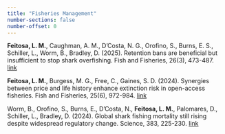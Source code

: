 ```yaml
---
title: "Fisheries Management"
number-sections: false
number-offset: 0
---
```


**Feitosa, L. M.**, Caughman, A. M., D’Costa, N. G., Orofino, S., Burns, E. S., Schiller, L., Worm, B., Bradley, D. (2025). Retention bans are beneficial but insufficient to stop shark overfishing. Fish and Fisheries, 26(3), 473-487. [link](https://doi.org/10.1111/faf.12892)

**Feitosa, L. M.**, Burgess, M. G., Free, C., Gaines, S. D. (2024). Synergies between price and life history enhance extinction risk in open-access fisheries. Fish and Fisheries, 25(6), 972-984. [link](https://doi.org/10.1111/faf.12858)

Worm, B., Orofino, S., Burns, E., D’Costa, N., **Feitosa, L. M.**, Palomares, D., Schiller, L., Bradley, D. (2024). Global shark fishing mortality still rising despite widespread regulatory change. Science, 383, 225-230. [link](https://doi.org/10.1126/science.adf8984)
